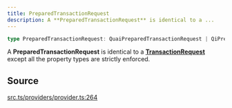 ```yaml
---
title: PreparedTransactionRequest
description: A **PreparedTransactionRequest** is identical to a ...
---
```


```ts
type PreparedTransactionRequest: QuaiPreparedTransactionRequest | QiPreparedTransactionRequest;
```

A **PreparedTransactionRequest** is identical to a [**TransactionRequest**](/content/type-aliases/TransactionRequest.mdx)
 except all the property types are strictly enforced.

## Source

[src.ts/providers/provider.ts:264](https://github.com/dominant-strategies/quais-6.js/blob/3f482dd134064d41657ff7dc9ba8162f741c9c83/src.ts/providers/provider.ts#L264)
